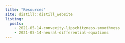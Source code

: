 ```yaml
---
title: "Resources"
site: distill::distill_website
listing: 
  posts:
    - 2021-05-14-convexity-lipschitzness-smoothness
    - 2021-05-14-neural-differential-equations
---
```


